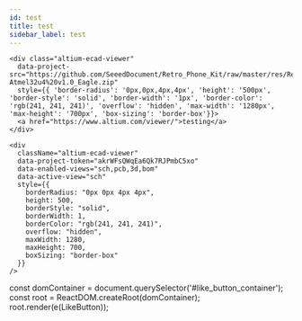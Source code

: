 ```yaml
---
id: test
title: test
sidebar_label: test
---
```


<script src="https://viewer.altium.com/client/static/js/embed.js"></script>

<div
  className="altium-ecad-viewer"
  data-project-src="https://files.seeedstudio.com/wiki/Spartan-Edge-Accelerator-Board/res/Spartan Edge Accelerator Board v1.0.zip"
  style={{
    borderRadius: "0px 0px 4px 4px",
    height: 500,
    borderStyle: "solid",
    borderWidth: 1,
    borderColor: "rgb(241, 241, 241)",
    overflow: "hidden",
    maxWidth: 1280,
    maxHeight: 700,
    boxSizing: "border-box",
  }}
></div>

<div
  className="altium-ecad-viewer"
  data-project-src="https://github.com/linyuxuanlin/Online_Viewer_for_Hardware_Project/raw/main/Xadow_M0_Schematic.zip"
  style={{
    borderRadius: "0px 0px 4px 4px",
    height: 500,
    borderStyle: "solid",
    borderWidth: 1,
    borderColor: "rgb(241, 241, 241)",
    overflow: "hidden",
    maxWidth: 1280,
    maxHeight: 700,
    boxSizing: "border-box",
  }}
></div>

```
<div class="altium-ecad-viewer"
  data-project-src="https://github.com/SeeedDocument/Retro_Phone_Kit/raw/master/res/RePhone%20core%202G-Atmel32u4%20v1.0_Eagle.zip"
  style={{ 'border-radius': '0px,0px,4px,4px', 'height': '500px', 'border-style': 'solid', 'border-width': '1px', 'border-color': 'rgb(241, 241, 241)', 'overflow': 'hidden', 'max-width': '1280px', 'max-height': '700px', 'box-sizing': 'border-box'}}>
  <a href="https://www.altium.com/viewer/">testing</a>
</div>

<div
  className="altium-ecad-viewer"
  data-project-token="akrWFsQWqEa6Qk7RJPmbC5xo"
  data-enabled-views="sch,pcb,3d,bom"
  data-active-view="sch"
  style={{
    borderRadius: "0px 0px 4px 4px",
    height: 500,
    borderStyle: "solid",
    borderWidth: 1,
    borderColor: "rgb(241, 241, 241)",
    overflow: "hidden",
    maxWidth: 1280,
    maxHeight: 700,
    boxSizing: "border-box"
  }}
/>
```

<div id="like_button_container"></div>

<script
  src="https://unpkg.com/react@17/umd/react.development.js"
  crossorigin
></script>

<script
  src="https://unpkg.com/react-dom@17/umd/react-dom.development.js"
  crossorigin
></script>

<script src="like_button.js"></script>

const domContainer = document.querySelector('#like_button_container');
const root = ReactDOM.createRoot(domContainer);
root.render(e(LikeButton));
